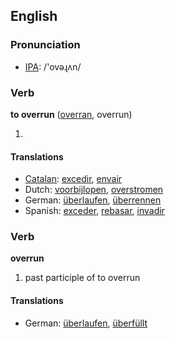 ==English==
=== Pronunciation ===
*[[w:IPA|IPA]]: /'ovəɻʌn/

=== Verb ===
'''to overrun''' ([[overran]], overrun)

# {{stub}}

==== Translations ====
*[[Catalan]]: [[excedir]], [[envair]]
*Dutch: [[voorbijlopen]], [[overstromen]]
*German: [[überlaufen]], [[überrennen]]
*Spanish: [[exceder]], [[rebasar]], [[invadir]]

=== Verb ===
'''overrun'''

# past participle of to overrun

==== Translations ====
*German: [[überlaufen]], [[überfüllt]]
